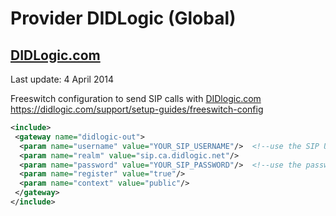 
# Provider DIDLogic (Global) 

 

## [DIDLogic.com](http://DIDLogic.com)

Last update: 4 April 2014

  
Freeswitch configuration to send SIP calls with [DIDlogic.com](http://DIDlogic.com) <https://didlogic.com/support/setup-guides/freeswitch-config>

  
```xml
<include>
 <gateway name="didlogic-out">
  <param name="username" value="YOUR_SIP_USERNAME"/>  <!--use the SIP Username provided by didlogic -->
  <param name="realm" value="sip.ca.didlogic.net"/>
  <param name="password" value="YOUR_SIP_PASSWORD"/>  <!--use the password that you set for your SIP account -->
  <param name="register" value="true"/>
  <param name="context" value="public"/>
 </gateway>
</include>  
```

  

